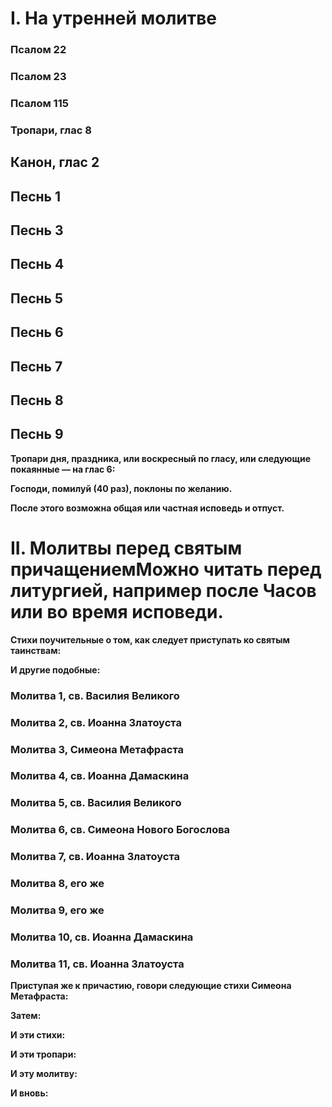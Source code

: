 
# I. На утренней молитве

<MdxLoader src="ChinPrigotovlenija/Vstuplenie" isEasterOffsetRange={props.isEasterOffsetRange} />

### Псалом 22

<MdxLoader src="Shared/Psalm22" />

### Псалом 23

<MdxLoader src="Shared/Psalm23" />

### Псалом 115

<MdxLoader src="Shared/Psalm115" />

<MdxLoader src="Shared/AfterTripsalm" />

### Тропари, глас 8

<MdxLoader src="ChinPrigotovlenija/Trops" />

<Psalm50 lang={props.lang} />

## Канон, глас 2

## Песнь 1

<MdxLoader src="ChinPrigotovlenija/Pesn1" />

## Песнь 3

<MdxLoader src="ChinPrigotovlenija/Pesn3" />

## Песнь 4

<MdxLoader src="ChinPrigotovlenija/Pesn4" />

## Песнь 5

<MdxLoader src="ChinPrigotovlenija/Pesn5" />

## Песнь 6

<MdxLoader src="ChinPrigotovlenija/Pesn6" />

## Песнь 7

<MdxLoader src="ChinPrigotovlenija/Pesn7" />

## Песнь 8

<MdxLoader src="ChinPrigotovlenija/Pesn8" />

## Песнь 9

<MdxLoader src="ChinPrigotovlenija/Pesn9" />

<MdxLoader src="Shared/VoistinuPodobaet" />

<MdxLoader src="Shared/STrisvatogo2" />

**Тропари дня, праздника, или воскресный по гласу, или следующие покаянные — на глас 6:**

<MdxLoader src="Shared/PokaiannyeTrops" />

**Господи, помилуй (40 раз), поклоны по желанию.**

**После этого возможна общая или частная исповедь и отпуст.**

# II. Молитвы перед святым причащением<Tooltip>Можно читать перед литургией, например после Часов или во время исповеди.</Tooltip>

**Стихи поучительные о том, как следует приступать ко святым таинствам:**

<MdxLoader src="ChinPrigotovlenija/Stihi" />

**И другие подобные:**

<MdxLoader src="ChinPrigotovlenija/Stihi2" />

### Молитва 1, св. Василия Великого

<MdxLoader src="ChinPrigotovlenija/Molitva1" />

### Молитва 2, св. Иоанна Златоуста

<MdxLoader src="ChinPrigotovlenija/Molitva2" />

### Молитва 3, Симеона Метафраста

<MdxLoader src="ChinPrigotovlenija/Molitva3" />

<MdxLoader src="ChinPrigotovlenija/Molitva3b" />

### Молитва 4, св. Иоанна Дамаскина

<MdxLoader src="ChinPrigotovlenija/Molitva4" />

### Молитва 5, св. Василия Великого

<MdxLoader src="ChinPrigotovlenija/Molitva5" />

### Молитва 6, св. Симеона Нового Богослова

<MdxLoader src="ChinPrigotovlenija/Molitva6" />

### Молитва 7, св. Иоанна Златоуста

<MdxLoader src="ChinPrigotovlenija/Molitva7" />

### Молитва 8, его же

<MdxLoader src="ChinPrigotovlenija/Molitva8" />

### Молитва 9, его же

<MdxLoader src="ChinPrigotovlenija/Molitva9" />

### Молитва 10, св. Иоанна Дамаскина

<MdxLoader src="ChinPrigotovlenija/Molitva10" />

### Молитва 11, св. Иоанна Златоуста

<MdxLoader src="ChinPrigotovlenija/Molitva11" />

**Приступая же к причастию, говори следующие стихи Симеона Метафраста:**

<MdxLoader src="ChinPrigotovlenija/Stihi3" />

**Затем:**

<MdxLoader src="ChinPrigotovlenija/TrapeziTainstvennoi" />

**И эти стихи:**

<MdxLoader src="ChinPrigotovlenija/Stihi4" />

**И эти тропари:**

<MdxLoader src="ChinPrigotovlenija/Trops2" />

**И эту молитву:**

<MdxLoader src="ChinPrigotovlenija/Molitva" />

**И вновь:**

<MdxLoader src="ChinPrigotovlenija/TrapeziTainstvennoi" />

